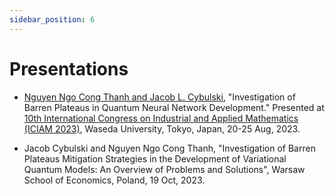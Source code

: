 ```yaml
---
sidebar_position: 6
---
```


# Presentations

- [Nguyen Ngo Cong Thanh and Jacob L. Cybulski](./projects.mdx#The-Impact-of-Barren-Plateaus-Mitigation-Strategy-on-the-Quantum-Neural-Network-Capacity-to-Learn), "Investigation of Barren Plateaus in Quantum Neural Network Development." Presented at [10th International Congress on Industrial and Applied Mathematics (ICIAM 2023)](https://iciam2023.org/), Waseda University, Tokyo, Japan, 20-25 Aug, 2023.

- Jacob Cybulski and Nguyen Ngo Cong Thanh, "Investigation of Barren Plateaus Mitigation Strategies in the Development of Variational Quantum Models: An Overview of Problems and Solutions", Warsaw School of Economics, Poland, 19 Oct, 2023.
